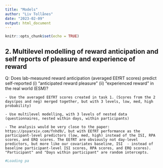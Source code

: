 ```yaml
---
title: "Models"
author: "Liv Tollånes"
date: "2023-02-09"
output: html_document
---
```


```r
knitr::opts_chunk$set(echo = TRUE)
```


## 2. Multilevel modelling of reward anticipation and self reports of pleasure and experience of reward
Q: Does lab-measured reward anticipation (averaged EEfRT scores) predict self-reported (i) "anticipated reward pleasure" (ii) "experienced reward" in the real world (ESM)? 


	- Use the averaged EEfRT scores created in task 1. (Scores from the 2 days(pos and neg) merged together, but with 3 levels, low, med, high probability)
	
	- Use multilevel modelling, with 3 levels of nested data (questionnaires, nested within days, within participants)
	
	- The analysis would be very close to the paper: https://psyarxiv.com/fnhd9/, but with EEfRT performance as the participant-level predictors (low, med, high) instead of the ISI, RPA scores, and ERQ scores. The EEfRT are obviously not day-level predictors, but more like our covariates baseline, ISI  - instead of baseline participant-level ISI scores, RPA scores, and ERQ scores). "Participant" and "Days within participant" are random intercepts.


```r
#Loading pa
```

